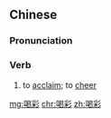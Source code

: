 ==Chinese==
{{zh-forms|alt=喝采}}

===Pronunciation===
{{zh-pron
|m=hècǎi
|c=hot3 coi2
|mn=hat-chhái
|cat=v
}}

===Verb===
{{zh-verb}}

# to [[acclaim]]; to [[cheer]]

[[mg:喝彩]]
[[chr:喝彩]]
[[zh:喝彩]]